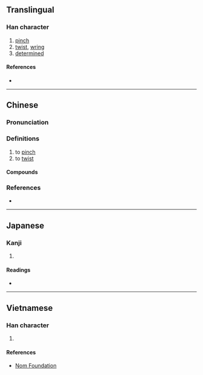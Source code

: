 {{also|拧}}
{{character info/new}}
==Translingual==

===Han character===
{{Han char|rn=64|rad=手|as=14|sn=17|four=53021|canj=QJPN|ids=⿰扌寧}}

# [[pinch]]
# [[twist]], [[wring]]
# [[determined]]

====References====
* {{Han ref|kx=0460.300|dkj=12883|dj=0810.050|hdz=31977.040|uh=64F0|ud=25840|bh=C0BE|bd=49342}}

----

==Chinese==
{{zh-forms|s=拧}}

===Pronunciation===
{{zh-pron
|m=níng,nǐng,nìng
|c=ling2,ning1,ning4,ning6,ling6
|mn=ml:lêng/tw:liàm
|mn_note=lêng - vernacular (俗)
|cat=v
}}
{{zh-attn-split}}

===Definitions===
{{zh-hanzi}}

# to [[pinch]]
# to [[twist]]

====Compounds====
{{zh-der|弄擰了|擰嘴|擰了|擰種|擰成一股|擰脖子|擰乾|擰眉瞪眼|擰性|擰開|鬧擰了}}

===References===
* {{R:yue:mfccd}}

{{zh-cat|Intermediate}}

----

==Japanese==

===Kanji===
{{ja-kanji|grade=|rs=手14}}

# {{defn|lang=ja|sort=手14}}

====Readings====
* {{ja-readings|on=[[どう]] (dō), [[にょう]] (nyō)|kun=[[みだれる]] (midareru)}}

----

==Vietnamese==

===Han character===
{{vi-readings|rs=手14|hanviet=ninh}}

# {{defn|lang=vi|sort=手14}}

====References====
* [http://nomfoundation.org/common/nom_details.php?codepoint=64f0 Nom Foundation]